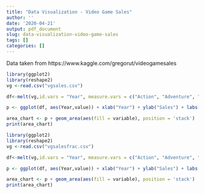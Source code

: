 ```yaml
---
title: "Data Visualization - Video Game Sales"
author: ''
date: '2020-04-21'
output: pdf_document
slug: data-visualization-video-game-sales
tags: []
categories: []
---
```


Data taken from https://www.kaggle.com/gregorut/videogamesales

```r
library(ggplot2)
library(reshape2)
vg <-read.csv("vgsales.csv")

df<-melt(vg,id.vars = "Year", measure.vars = c("Action", "Adventure", "Fighting", "Misc", "Platform", "Puzzle", "Racing", "Role.Playing","Shooter","Simulation","Sports","Strategy"))

p <- ggplot(df, aes(Year,value)) + xlab("Year") + ylab("Sales") + labs(title="                    Total Video Game Sales by Genre") + scale_fill_discrete(name="Genre")

area_chart <- p + geom_area(aes(fill = variable), position = 'stack')
print(area_chart)
```

```r
library(ggplot2)
library(reshape2)
vg <-read.csv("vgsalesfrac.csv")

df<-melt(vg,id.vars = "Year", measure.vars = c("Action", "Adventure", "Fighting", "Misc", "Platform", "Puzzle", "Racing", "Role.Playing","Shooter","Simulation","Sports","Strategy"))

p <- ggplot(df, aes(Year,value)) + xlab("Year") + ylab("Sales") + labs(title="              Fraction of Total Video Game Sales by Genre") + scale_fill_discrete(name="Genre") 

area_chart <- p + geom_area(aes(fill = variable), position = 'stack')
print(area_chart)
```

